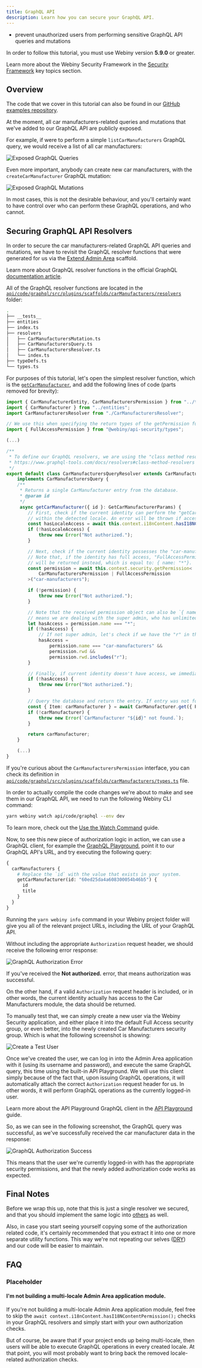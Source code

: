 ```yaml
---
title: GraphQL API
description: Learn how you can secure your GraphQL API.
---
```



<Alert type="success" title="What you'll learn">

- prevent unauthorized users from performing sensitive GraphQL API queries and mutations

</Alert>

<Alert type="info" title="Can I use this?">

In order to follow this tutorial, you must use Webiny version **5.9.0** or greater.

</Alert>

<Alert type="info">

Learn more about the Webiny Security Framework in the [Security Framework](/docs/key-topics/security-framework/introduction) key topics section.

</Alert>

## Overview

<Alert type="info">

The code that we cover in this tutorial can also be found in our [GitHub examples repository](https://github.com/webiny/webiny-examples/tree/master/extend-admin-area-security/api/code/graphql/src/plugins/scaffolds/carManufacturers).

</Alert>

At the moment, all car manufacturers-related queries and mutations that we've added to our GraphQL API are publicly exposed.

For example, if were to perform a simple `listCarManufacturers` GraphQL query, we would receive a list of all car manufacturers:

![Exposed GraphQL Queries](./assets/unprotected-query.png)

Even more important, anybody can create new car manufacturers, with the `createCarManufacturer` GraphQL mutation:

![Exposed GraphQL Mutations](./assets/unprotected-mutation.png)

In most cases, this is not the desirable behaviour, and you'll certainly want to have control over who can perform these GraphQL operations, and who cannot.

## Securing GraphQL API Resolvers

In order to secure the car manufacturers-related GraphQL API queries and mutations, we have to revisit the GraphQL resolver functions that were generated for us via the [Extend Admin Area](/docs/how-to-guides/scaffolding/extend-admin-area) scaffold.

<Alert type="info">

Learn more about GraphQL resolver functions in the official GraphQL [documentation article](https://graphql.org/learn/execution/).

</Alert>

All of the GraphQL resolver functions are located in the [`api/code/graphql/src/plugins/scaffolds/carManufacturers/resolvers`](https://github.com/webiny/webiny-examples/tree/master/extend-admin-area-security/api/code/graphql/src/plugins/scaffolds/carManufacturers/resolvers) folder:

```bash api/code/graphql/src/plugins/scaffolds/carManufacturers
.
├── __tests__
├── entities
├── index.ts
├── resolvers
│   ├── CarManufacturersMutation.ts
│   ├── CarManufacturersQuery.ts
│   ├── CarManufacturersResolver.ts
│   └── index.ts
├── typeDefs.ts
└── types.ts

```

For purposes of this tutorial, let's open the simplest resolver function, which is the [`getCarManufacturer`](https://github.com/webiny/webiny-examples/blob/master/extend-admin-area-security/api/code/graphql/src/plugins/scaffolds/carManufacturers/resolvers/CarManufacturersQuery.ts#L46), and add the following lines of code (parts removed for brevity):

```ts api/code/graphql/src/plugins/scaffolds/carManufacturers/resolvers/CarManufacturersQuery.ts
import { CarManufacturerEntity, CarManufacturersPermission } from "../types";
import { CarManufacturer } from "../entities";
import CarManufacturersResolver from "./CarManufacturersResolver";

// We use this when specifying the return types of the getPermission function call (below).
import { FullAccessPermission } from "@webiny/api-security/types";

(...)

/**
 * To define our GraphQL resolvers, we are using the "class method resolvers" approach.
 * https://www.graphql-tools.com/docs/resolvers#class-method-resolvers
 */
export default class CarManufacturersQueryResolver extends CarManufacturersResolver
    implements CarManufacturersQuery {
    /**
     * Returns a single CarManufacturer entry from the database.
     * @param id
     */
     async getCarManufacturer({ id }: GetCarManufacturerParams) {
        // First, check if the current identity can perform the "getCarManufacturer" query,
        // within the detected locale. An error will be thrown if access is not allowed.
        const hasLocaleAccess = await this.context.i18nContent.hasI18NContentPermission();
        if (!hasLocaleAccess) {
            throw new Error("Not authorized.");
        }

        // Next, check if the current identity possesses the "car-manufacturers" permission.
        // Note that, if the identity has full access, "FullAccessPermission" permission
        // will be returned instead, which is equal to: { name: "*"}.
        const permission = await this.context.security.getPermission<
            CarManufacturersPermission | FullAccessPermission
        >("car-manufacturers");

        if (!permission) {
            throw new Error("Not authorized.");
        }

        // Note that the received permission object can also be `{ name: "*" }`. If so, that
        // means we are dealing with the super admin, who has unlimited access.
        let hasAccess = permission.name === "*";
        if (!hasAccess) {
            // If not super admin, let's check if we have the "r" in the `rwd` property.
            hasAccess =
                permission.name === "car-manufacturers" &&
                permission.rwd &&
                permission.rwd.includes("r");
        }

        // Finally, if current identity doesn't have access, we immediately exit.
        if (!hasAccess) {
            throw new Error("Not authorized.");
        }

        // Query the database and return the entry. If entry was not found, an error is thrown.
        const { Item: carManufacturer } = await CarManufacturer.get({ PK: this.getPK(), SK: id });
        if (!carManufacturer) {
            throw new Error(`CarManufacturer "${id}" not found.`);
        }

        return carManufacturer;
    }

    (...)
}

```

<Alert type="success">

If you're curious about the `CarManufacturersPermission` interface, you can check its definition in [`api/code/graphql/src/plugins/scaffolds/carManufacturers/types.ts`](https://github.com/webiny/webiny-examples/blob/master/extend-admin-area-security/api/code/graphql/src/plugins/scaffolds/carManufacturers/types.ts#L24) file.

</Alert>

<Alert type="info">

In order to actually compile the code changes we're about to make and see them in our GraphQL API, we need to run the following Webiny CLI command:

```bash
yarn webiny watch api/code/graphql --env dev
```

To learn more, check out the [Use the Watch Command](/docs/how-to-guides/use-watch-command) guide.

</Alert>

Now, to see this new piece of authorization logic in action, we can use a GraphQL client, for example the [GraphQL Playground](https://github.com/graphql/graphql-playground), point it to our GraphQL API's URL, and try executing the following query:

```graphql
{
  carManufacturers {
    # Replace the `id` with the value that exists in your system.
    getCarManufacturer(id: "60ed25da4a608300054b46b5") {
      id
      title
    }
  }
}
```

<Alert type="success" title="Misplaced GraphQL API URL?">

Running the `yarn webiny info` command in your Webiny project folder will give you all of the relevant project URLs, including the URL of your GraphQL API.

</Alert>

Without including the appropriate `Authorization` request header, we should receive the following error response:

![GraphQL Authorization Error](./assets/query-auth-error.png)

If you've received the **Not authorized.** error, that means authorization was successful.

On the other hand, if a valid `Authorization` request header is included, or in other words, the current identity actually has access to the Car Manufacturers module, the data should be returned.

To manually test that, we can simply create a new user via the Webiny Security application, and either place it into the default Full Access security group, or even better, into the newly created Car Manufacturers security group. Which is what the following screenshot is showing:

![Create a Test User](./assets/create-test-user.png)

Once we've created the user, we can log in into the Admin Area application with it (using its username and password), and execute the same GraphQL query, this time using the built-in API Playground. We will use this client simply because of the fact that, upon issuing GraphQL operations, it will automatically attach the correct `Authorization` request header for us. In other words, it will perform GraphQL operations as the currently logged-in user.

<Alert type="info">

Learn more about the API Playground GraphQL client in the [API Playground](/docs/how-to-guides/webiny-applications/admin-area/api-playground) guide.

</Alert>

So, as we can see in the following screenshot, the GraphQL query was successful, as we've successfully received the car manufacturer data in the response:

![GraphQL Authorization Success](./assets/query-auth-success.png)

This means that the user we're currently logged-in with has the appropriate security permissions, and that the newly added authorization code works as expected.

## Final Notes

Before we wrap this up, note that this is just a single resolver we secured, and that you should implement the same logic into [others](https://github.com/webiny/webiny-examples/tree/master/extend-admin-area-security/api/code/graphql/src/plugins/scaffolds/carManufacturers/resolvers) as well.

Also, in case you start seeing yourself copying some of the authorization related code, it's certainly recommended that you extract it into one or more separate utility functions. This way we're not repeating our selves ([DRY](https://en.wikipedia.org/wiki/Don%27t_repeat_yourself)) and our code will be easier to maintain.

## FAQ

### Placeholder

#### I'm not building a multi-locale Admin Area application module.

If you're not building a multi-locale Admin Area application module, feel free to skip the `await context.i18nContent.hasI18NContentPermission();` checks in your GraphQL resolvers and simply start with your own authorization checks.

But of course, be aware that if your project ends up being multi-locale, then users will be able to execute GraphQL operations in every created locale. At that point, you will most probably want to bring back the removed locale-related authorization checks.
